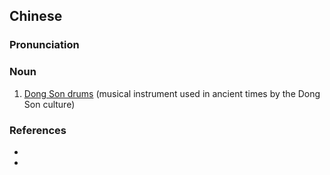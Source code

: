 {{also|铜鼓}}
==Chinese==
{{zh-forms|s=铜鼓}}

===Pronunciation===
{{zh-pron
|m=tónggǔ
|cat=n
}}

===Noun===
{{zh-noun}}

# {{lb|zh|musical instruments}} [[w:Dong Son drums|Dong Son drums]] (musical instrument used in ancient times by the Dong Son culture)

===References===
* {{pedialite|Dong Son drums}}
* {{pedialite|銅鼓|lang=zh}}